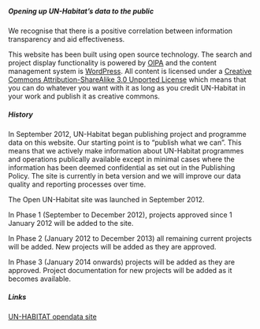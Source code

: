===== Opening up UN-Habitat’s data to the public =====

We recognise that there is a positive correlation between information transparency and aid effectiveness.

This website has been built using open source technology. The search and project display functionality is powered by [[tools:oipa_v2:start|OIPA]] and the content management system is [[http://wordpress.org/|WordPress]]. All content is licensed under a [[http://creativecommons.org/licenses/by-sa/3.0/deed.en_US|Creative Commons Attribution-ShareAlike 3.0 Unported License]] which means that you can do whatever you want with it as long as you credit UN-Habitat in your work and publish it as creative commons.

===== History =====

In September 2012, UN-Habitat began publishing project and programme data on this website. Our starting point is to “publish what we can”. This means that we actively make information about UN-Habitat programmes and operations publically available except in minimal cases where the information has been deemed confidential as set out in the Publishing Policy. The site is currently in beta version and we will improve our data quality and reporting processes over time.

The Open UN-Habitat site was launched in September 2012.

In Phase 1 (September to December 2012), projects approved since 1 January 2012 will be added to the site.

In Phase 2 (January 2012 to December 2013) all remaining current projects will be added. New projects will be added as they are approved.

In Phase 3 (January 2014 onwards) projects will be added as they are approved. Project documentation for new projects will be added as it becomes available.


===== Links =====

[[http://open.unhabitat.org/|UN-HABITAT opendata site]]